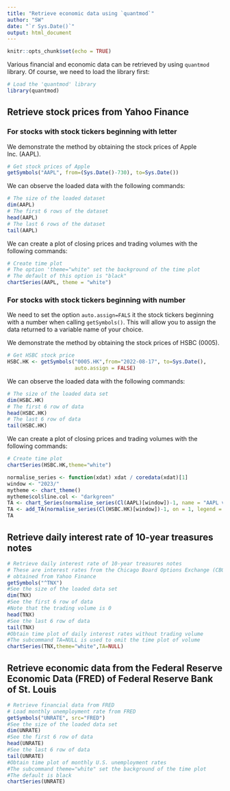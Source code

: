 ```yaml
---
title: "Retrieve economic data using `quantmod`"
author: "SW"
date: "`r Sys.Date()`"
output: html_document
---
```


```r
knitr::opts_chunk$set(echo = TRUE)
```

Various financial and economic data can be retrieved by using `quantmod` library. Of course, we need to load the library first:

```r
# Load the 'quantmod' library
library(quantmod)
```


## Retrieve stock prices from Yahoo Finance

### For stocks with stock tickers beginning with letter

We demonstrate the method by obtaining the stock prices of Apple Inc. (AAPL).

```r
# Get stock prices of Apple
getSymbols("AAPL", from=(Sys.Date()-730), to=Sys.Date())
```

We can observe the loaded data with the following commands:

```r
# The size of the loaded dataset
dim(AAPL)
# The first 6 rows of the dataset
head(AAPL)
# The last 6 rows of the dataset
tail(AAPL)
```

We can create a plot of closing prices and trading volumes with the following commands:

```r
# Create time plot
# The option 'theme="white" set the background of the time plot
# The default of this option is "black"
chartSeries(AAPL, theme = "white")
```

### For stocks with stock tickers beginning with number

We need to set the option `auto.assign=FALS` it the stock tickers beginning with a number when calling `getSymbols()`. This will allow you to assign the data returned to a variable name of your choice.

We demonstrate the method by obtaining the stock prices of HSBC (0005).

```r
# Get HSBC stock price
HSBC.HK <- getSymbols("0005.HK",from="2022-08-17", to=Sys.Date(),
                      auto.assign = FALSE)
```

We can observe the loaded data with the following commands:

```r
# The size of the loaded data set
dim(HSBC.HK)
# The first 6 row of data
head(HSBC.HK)
# The last 6 row of data
tail(HSBC.HK)
```

We can create a plot of closing prices and trading volumes with the following commands:

```r
# Create time plot
chartSeries(HSBC.HK,theme="white")
```

```r
normalise_series <- function(xdat) xdat / coredata(xdat)[1]
window <- "2023/"
mytheme <- chart_theme()
mytheme$col$line.col <- "darkgreen"
TA <- chart_Series(normalise_series(Cl(AAPL)[window])-1, name = "AAPL vs HSBC", legend = "AAPL", theme = mytheme)
TA <- add_TA(normalise_series(Cl(HSBC.HK)[window])-1, on = 1, legend = "HSBC", col = "red", lty = 3)
TA
```


## Retrieve daily interest rate of 10-year treasures notes

```r
# Retrieve daily interest rate of 10-year treasures notes
# These are interest rates from the Chicago Board Options Exchange (CBOE)
# obtained from Yahoo Finance
getSymbols("^TNX")
#See the size of the loaded data set
dim(TNX)
#See the first 6 row of data
#Note that the trading volume is 0
head(TNX)
#See the last 6 row of data
tail(TNX)
#Obtain time plot of daily interest rates without trading volume
#The subcommand TA=NULL is used to omit the time plot of volume
chartSeries(TNX,theme="white",TA=NULL)
```


## Retrieve economic data from the Federal Reserve Economic Data (FRED) of Federal Reserve Bank of St. Louis

```r
# Retrieve financial data from FRED
# Load monthly unemployment rate from FRED
getSymbols("UNRATE", src="FRED")
#See the size of the loaded data set
dim(UNRATE)
#See the first 6 row of data
head(UNRATE)
#See the last 6 row of data
tail(UNRATE)
#Obtain time plot of monthly U.S. unemployment rates
#The subcommand theme="white" set the background of the time plot
#The default is black
chartSeries(UNRATE)
```

